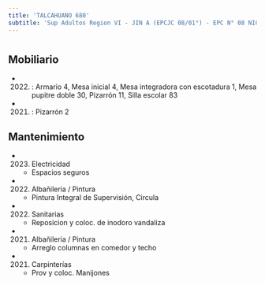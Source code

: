 ```yaml
---
title: 'TALCAHUANO 680'
subtitle: 'Sup Adultos Region VI - JIN A (EPCJC 08/01°) - EPC N° 08 NICOLAS AVELLANEDA - CENS N° 03 - EPA N° 08 NICOLAS AVELLANEDA - CENTRO EDUCATIVO CURSOS ESPECIALES - SUPERVISIÓN CURSOS ESPECIALES'
---
```


#


## Mobiliario

*  (2022) : Armario 4, Mesa inicial 4, Mesa integradora con escotadura 1, Mesa pupitre doble 30, Pizarrón 11, Silla escolar 83 

*  (2021) : Pizarrón 2 





## Mantenimiento

*  (2023) Electricidad 
    + Espacios seguros

*  (2022) Albañileria / Pintura 
    + Pintura Integral de Supervisión, Circula

*  (2022) Sanitarias 
    + Reposicion y coloc. de inodoro vandaliza

*  (2021) Albañileria / Pintura 
    + Arreglo columnas en comedor y techo

*  (2021) Carpinterías 
    + Prov y coloc. Manijones



